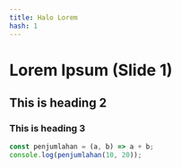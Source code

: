 ```yaml
---
title: Halo Lorem
hash: 1
---
```


# Lorem Ipsum (Slide 1)

## This is heading 2

### This is heading 3

```js
const penjumlahan = (a, b) => a + b;
console.log(penjumlahan(10, 20));
```

